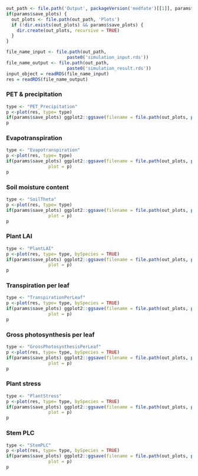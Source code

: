 
```r
out_path <- file.path('Output', packageVersion('medfate')[[1]], params$model, params$conf, params$code)
if(params$save_plots) {
  out_plots <- file.path(out_path, 'Plots')
  if (!dir.exists(out_plots) && params$save_plots) {
    dir.create(out_plots, recursive = TRUE)
  }
}
```


```r
file_name_input <- file.path(out_path,
                       paste0('simulation_input.rds'))
file_name_output <- file.path(out_path,
                       paste0('simulation_result.rds'))
input_object = readRDS(file_name_input)
res = readRDS(file_name_output)
```


### PET & precipitation

```r
type <- "PET_Precipitation"
p <-plot(res, type= type)
if(params$save_plots) ggplot2::ggsave(filename = file.path(out_plots, paste0(type, ".png")), plot = p)
p
```



### Evapotranspiration
```r
type <- "Evapotranspiration"
p <-plot(res, type= type)
if(params$save_plots) ggplot2::ggsave(filename = file.path(out_plots, paste0(type, ".png")),
                plot = p)
p
```

### Soil moisture content
```r
type <- "SoilTheta"
p <-plot(res, type= type)
if(params$save_plots) ggplot2::ggsave(filename = file.path(out_plots, paste0(type, ".png")),
                plot = p)
p
```

### Plant LAI
```r
type <- "PlantLAI"
p <-plot(res, type= type, bySpecies = TRUE)
if(params$save_plots) ggplot2::ggsave(filename = file.path(out_plots, paste0(type, ".png")),
                plot = p)
p
```


### Transpiration per leaf
```r
type <- "TranspirationPerLeaf"
p <-plot(res, type= type, bySpecies = TRUE)
if(params$save_plots) ggplot2::ggsave(filename = file.path(out_plots, paste0(type, ".png")),
                plot = p)
p
```

### Gross photosynthesis per leaf
```r
type <- "GrossPhotosynthesisPerLeaf"
p <-plot(res, type= type, bySpecies = TRUE)
if(params$save_plots) ggplot2::ggsave(filename = file.path(out_plots, paste0(type, ".png")),
                plot = p)
p
```

### Plant stress
```r
type <- "PlantStress"
p <-plot(res, type= type, bySpecies = TRUE)
if(params$save_plots) ggplot2::ggsave(filename = file.path(out_plots, paste0(type, ".png")),
                plot = p)
p
```

### Stem PLC
```r
type <- "StemPLC"
p <-plot(res, type= type, bySpecies = TRUE)
if(params$save_plots) ggplot2::ggsave(filename = file.path(out_plots, paste0(type, ".png")),
                plot = p)
p
```
